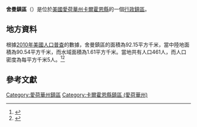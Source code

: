 {{noteTA
|G1=USState
|G2=地名
|G3=Unit
}}
{{Infobox settlement
|official_name            = 舍曼鎮區
|native_name = Sherman Township
|settlement_type          = [[行政鎮區|行政鎮區]]
|image_skyline            = 
|imagesize                = 
|image_map                = Map highlighting Sherman Township, Calhoun County, Iowa.svg
|mapsize                  = 250px
|pushpin_map  =USA Iowa
|pushpin_label = 舍曼鎮區
|pushpin_label_position   = top
|pushpin_map_caption      = 舍曼鎮區在愛荷華州的位置
|subdivision_type         = [[世界政區索引|國家]]
|subdivision_type1        = [[美国州份|州份]]
|subdivision_type2        = [[愛荷華州行政区划|縣]]
|subdivision_name         = [[美国|美国]]
|subdivision_name1        = [[愛荷華州|愛荷華州]]
|subdivision_name2        = [[卡爾霍恩縣_(愛荷華州)|卡爾霍恩縣]]
|elevation_ft             = 1230
|elevation_m              = 375
|timezone                 = [[北美中部時區|北美中部時區]]
|area_total_km2           = 92.15
|area_land_km2            = 90.54
|area_water_km2           = 1.61
|area_total_sq_mi         = 
|area_land_sq_mi          = 
|area_water_sq_mi         = 
|population_as_of         = [[2010年美國人口普查|2010]]
|population_footnotes     = 
|population_total         = 461
|population_density_km2   = auto
|population_density_sq_mi = auto
|utc_offset               = -6
|coordinates              = {{coord|42|31|07|N|94|37|11|W|type:city_region:US-AL_source:GNS-enwiki|display=inline,title}}
| coor_pinpoint           = 
| coordinates_footnotes   = 
|timezone_DST             = CDT
|utc_offset_DST           = -5
|postal_code_type         = [[美國郵區編號|郵區編號]]
|postal_code              = 
|area_code                = {{link-en|电话区号712|Area code 712|712}}
|blank_name = [[地名信息系统|GNIS ID]]
|blank_info = 468696
}}
'''舍曼鎮區'''（{{lang-en|Sherman Township}}）是位於[[美國|美國]][[愛荷華州|愛荷華州]][[卡爾霍恩縣_(愛荷華州)|卡爾霍恩縣]]的一個[[行政鎮區|行政鎮區]]。

== 地方資料 ==
根據[[2010年美國人口普查|2010年美國人口普查]]的數據，舍曼鎮區的面積為92.15平方千米，當中陸地面積為90.54平方千米，而水域面積為1.61平方千米。當地共有人口461人，而人口密度為每平方千米5人。<ref name="GR8">{{cite web|url=http://factfinder2.census.gov|publisher=[[美国人口调查局|美国人口调查局]]|accessdate=2011-05-14|title=American FactFinder|archive-date=2013-09-11|archive-url=https://web.archive.org/web/20130911234518/http://factfinder2.census.gov/|dead-url=no}}</ref><ref>{{cite web|url=https://www.citypopulation.de/en/usa/iowa/admin/|title=USA: Iowa (Counties and Townships) - City Population}}</ref>

== 參考文獻 ==
{{reflist}}

{{卡爾霍恩縣 (愛荷華州)}}

{{DEFAULTSORT:Sherman Township}}
[[Category:愛荷華州鎮區|Category:愛荷華州鎮區]]
[[Category:卡爾霍恩縣鎮區_(愛荷華州)|Category:卡爾霍恩縣鎮區 (愛荷華州)]]

{{Iowa-geo-stub}}